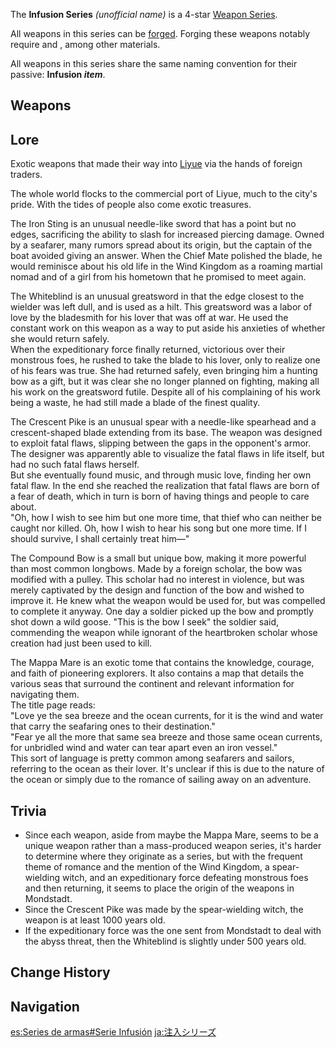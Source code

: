 {{Weapon Series Infobox
|quality  = 4
|region  = Teyvat
|naming  = Passive name: Infusion ''item''
|lore    = Weapons that ended up in Liyue through trade
|other   =
* Forged using [[Northlander Billet]]s and [[Crystal Chunk]]s
* Shares similar aesthetics and color scheme
* One of two forged weapon series available since [[Version 1.0]]
}}
The '''Infusion Series''' ''(unofficial name)'' is a 4-star [[Weapon Series]].

All weapons in this series can be [[Forging|forged]]. Forging these weapons notably require {{Item|Northlander Billet Trove|link=Northlander Billet|text=Northlander Billets|30}} and {{Item|Crystal Chunk|text=Crystal Chunks|30}}, among other materials.

All weapons in this series share the same naming convention for their passive: '''Infusion ''item'''''.

==Weapons==
{{Weapons by Category Table|type=Infusion Series}}
==Lore==
Exotic weapons that made their way into [[Liyue]] via the hands of foreign traders.

The whole world flocks to the commercial port of Liyue, much to the city's pride. With the tides of people also come exotic treasures.

The Iron Sting is an unusual needle-like sword that has a point but no edges, sacrificing the ability to slash for increased piercing damage. Owned by a seafarer, many rumors spread about its origin, but the captain of the boat avoided giving an answer. When the Chief Mate polished the blade, he would reminisce about his old life in the Wind Kingdom as a roaming martial nomad and of a girl from his hometown that he promised to meet again.

The Whiteblind is an unusual greatsword in that the edge closest to the wielder was left dull, and is used as a hilt. This greatsword was a labor of love by the bladesmith for his lover that was off at war. He used the constant work on this weapon as a way to put aside his anxieties of whether she would return safely.<br>
When the expeditionary force finally returned, victorious over their monstrous foes, he rushed to take the blade to his lover, only to realize one of his fears was true. She had returned safely, even bringing him a hunting bow as a gift, but it was clear she no longer planned on fighting, making all his work on the greatsword futile. Despite all of his complaining of his work being a waste, he had still made a blade of the finest quality.

The Crescent Pike is an unusual spear with a needle-like spearhead and a crescent-shaped blade extending from its base. The weapon was designed to exploit fatal flaws, slipping between the gaps in the opponent's armor. The designer was apparently able to visualize the fatal flaws in life itself, but had no such fatal flaws herself.<br>
But she eventually found music, and through music love, finding her own fatal flaw. In the end she reached the realization that fatal flaws are born of a fear of death, which in turn is born of having things and people to care about.<br>
"Oh, how I wish to see him but one more time, that thief who can neither be caught nor killed. Oh, how I wish to hear his song but one more time. If I should survive, I shall certainly treat him&mdash;"

The Compound Bow is a small but unique bow, making it more powerful than most common longbows. Made by a foreign scholar, the bow was modified with a pulley. This scholar had no interest in violence, but was merely captivated by the design and function of the bow and wished to improve it. He knew what the weapon would be used for, but was compelled to complete it anyway. One day a soldier picked up the bow and promptly shot down a wild goose. "This is the bow I seek" the soldier said, commending the weapon while ignorant of the heartbroken scholar whose creation had just been used to kill.

The Mappa Mare is an exotic tome that contains the knowledge, courage, and faith of pioneering explorers. It also contains a map that details the various seas that surround the continent and relevant information for navigating them.<br>
The title page reads:<br>
"Love ye the sea breeze and the ocean currents, for it is the wind and water that carry the seafaring ones to their destination."<br>
"Fear ye all the more that same sea breeze and those same ocean currents, for unbridled wind and water can tear apart even an iron vessel."<br>
This sort of language is pretty common among seafarers and sailors, referring to the ocean as their lover. It's unclear if this is due to the nature of the ocean or simply due to the romance of sailing away on an adventure.

==Trivia==
*Since each weapon, aside from maybe the Mappa Mare, seems to be a unique weapon rather than a mass-produced weapon series, it's harder to determine where they originate as a series, but with the frequent theme of romance and the mention of the Wind Kingdom, a spear-wielding witch, and an expeditionary force defeating monstrous foes and then returning, it seems to place the origin of the weapons in Mondstadt.
*Since the Crescent Pike was made by the spear-wielding witch, the weapon is at least 1000 years old.
*If the expeditionary force was the one sent from Mondstadt to deal with the abyss threat, then the Whiteblind is slightly under 500 years old.

==Change History==
{{Change History|1.0}}

==Navigation==
{{Weapon Series Navbox}}

[[es:Series de armas#Serie Infusión]]
[[ja:注入シリーズ]]